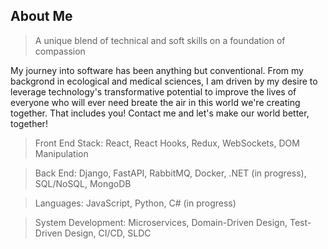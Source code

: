 ## About Me

> A unique blend of technical and soft skills on a foundation of compassion

My journey into software has been anything but conventional. From my backgrond in ecological and medical sciences,
I am driven by my desire to leverage technology's transformative potential to improve the lives of everyone
who will ever need breate the air in this world we're creating together. That includes you!
Contact me and let's make our world better, together!

>  

> Front End Stack: React, React Hooks, Redux, WebSockets, DOM Manipulation

> Back End: Django, FastAPI, RabbitMQ, Docker, .NET (in progress), SQL/NoSQL, MongoDB

> Languages: JavaScript, Python, C# (in progress)

> System Development: Microservices, Domain-Driven Design, Test-Driven Design, CI/CD, SLDC
